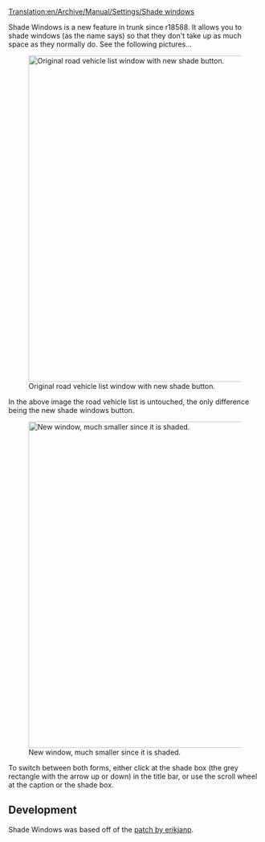 [[Translation:en/Archive/Manual/Settings/Shade windows]]


Shade Windows is a new feature in trunk since r18588. It allows you to shade windows (as the name says) so that they don't take up as much space as they normally do.
See the following pictures...

[[File:en/Shade Windows Original.png|650px|center|thumb|Original road vehicle list window with new shade button.]]

In the above image the road vehicle list is untouched, the only difference being the new shade windows button.

[[File:en/Shade Windows Shaded.png|650px|center|thumb|New window, much smaller since it is shaded.]]

To switch between both forms, either click at the shade box (the grey rectangle with the arrow up or down) in the title bar, or use the scroll wheel at the caption or the shade box.

==Development==
Shade Windows was based off of the [http://www.tt-forums.net/viewtopic.php?f=33&t=43595 patch by erikjanp].

{{en/Feature|1.0}}